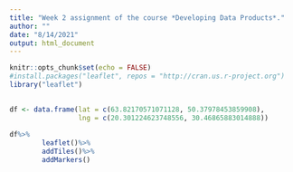```yaml
---
title: "Week 2 assignment of the course *Developing Data Products*."
author: ""
date: "8/14/2021"
output: html_document
---
```


```r
knitr::opts_chunk$set(echo = FALSE)
#install.packages("leaflet", repos = "http://cran.us.r-project.org")
library("leaflet")
```

##
```r
        
df <- data.frame(lat = c(63.82170571071128, 50.37978453859908),
                 lng = c(20.301224623748556, 30.46865883014888))

df%>%
        leaflet()%>%
        addTiles()%>%
        addMarkers()
```



